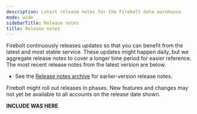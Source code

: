 ```yaml
---
description: Latest release notes for the Firebolt data warehouse.
mode: wide
sidebarTitle: Release notes
title: Release notes
---
```



Firebolt continuously releases updates so that you can benefit from the latest and most stable service. These updates might happen daily, but we aggregate release notes to cover a longer time period for easier reference. The most recent release notes from the latest version are below.

- See the [Release notes archive](/release-notes/release-notes-archive) for earlier-version release notes.

<Note>
Firebolt might roll out releases in phases. New features and changes may not yet be available to all accounts on the release date shown.
</Note>

**INCLUDE WAS HERE**

